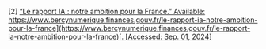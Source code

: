 \[2\]	[“Le rapport IA : notre ambition pour la France.” Available:](http://paperpile.com/b/Lj1YHA/pQNq) [https://www.bercynumerique.finances.gouv.fr/le-rapport-ia-notre-ambition-pour-la-france](https://www.bercynumerique.finances.gouv.fr/le-rapport-ia-notre-ambition-pour-la-france)[. \[Accessed: Sep. 01, 2024\]](http://paperpile.com/b/Lj1YHA/pQNq)  
